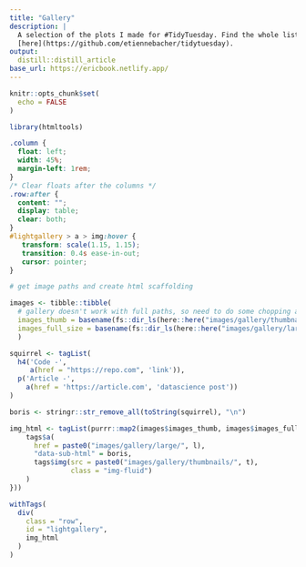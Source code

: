 ```yaml
---
title: "Gallery"
description: |
  A selection of the plots I made for #TidyTuesday. Find the whole list
  [here](https://github.com/etiennebacher/tidytuesday).
output:
  distill::distill_article
base_url: https://ericbook.netlify.app/
---
```




```r
knitr::opts_chunk$set(
  echo = FALSE
)

library(htmltools)

```

<!-- css sheets go into head ---->
<head>

<!--- main lightgallery ---->
<link rel="stylesheet" href="https://cdnjs.cloudflare.com/ajax/libs/lightgallery/2.1.8/css/lightgallery.min.css" integrity="sha512-DY7doCjzDiHKPjOIz7TBml+ZGeiORmxLdMEa8x7j+I0kuHD/vBogtvqhZCUbeCKJ8TR1slujyv9wxO4x0hbBMQ==" crossorigin="anonymous" referrerpolicy="no-referrer" />

<!-- lightgallery plugins -->

<link rel="stylesheet" href="https://cdnjs.cloudflare.com/ajax/libs/lightgallery/2.1.8/css/lg-thumbnail.min.css" integrity="sha512-wHHBD+hSImJWcX192FT77uzFT4pVJDZ5sTiVYE3cArMtIix9lycXS0lvuLwRVyyFQO4pTj7MKxSuFKFMVzjK2w==" crossorigin="anonymous" referrerpolicy="no-referrer" />

<link rel="stylesheet" href="https://cdnjs.cloudflare.com/ajax/libs/lightgallery/2.1.8/css/lg-share.min.css" integrity="sha512-dOqsuo1HGMv5ohBl/0OIUVzkwFLF8ZmjhpZp2VT2mpH5UuOJXwtBhxxtbrrEIpvTDWm7mESg0JsEl4zkUGv/gw==" crossorigin="anonymous" referrerpolicy="no-referrer" />

<link rel="stylesheet" href="https://cdnjs.cloudflare.com/ajax/libs/lightgallery/2.1.8/css/lg-zoom.min.css" integrity="sha512-SGo05yQXwPFKXE+GtWCn7J4OZQBaQIakZSxQSqUyVWqO0TAv3gaF/Vox1FmG4IyXJWDwu/lXzXqPOnfX1va0+A==" crossorigin="anonymous" referrerpolicy="no-referrer" />

</head>


<!---- js scripts go into body ---->

<!--- main lightgallery ---->
<script src="https://cdnjs.cloudflare.com/ajax/libs/lightgallery/2.1.8/lightgallery.min.js" integrity="sha512-BQPHJVHCOVIdd6S0Vi8+7gaPHy0cZxXNEzqn1gQWeYEMQMQDolld6PGJtShlVcCHEOwve3XHBwKaarmRO/Dnjw==" crossorigin="anonymous" referrerpolicy="no-referrer"></script>

<!-- lightgallery plugins -->
<script src="https://cdnjs.cloudflare.com/ajax/libs/lightgallery/2.1.8/plugins/thumbnail/lg-thumbnail.min.js" integrity="sha512-k8FNBu1DIf1nYGu45clIvqvk93ViLsqArYSULTd1PDXGwH6uniTxMa+h7Ag669l/g/FzSOG2foKygGYD/MkAMA==" crossorigin="anonymous" referrerpolicy="no-referrer"></script>

<script src="https://cdnjs.cloudflare.com/ajax/libs/lightgallery/2.1.8/plugins/share/lg-share.min.js" integrity="sha512-dzIgaUGIQD5lMqBh2gls2ERU0ReZqyBIOmJNOLm1NjhDzotZcRjZ1oja993dSRv62/dakvNsvwtXNOreTkAJ5A==" crossorigin="anonymous" referrerpolicy="no-referrer"></script>

<script src="https://cdnjs.cloudflare.com/ajax/libs/lightgallery/2.1.8/plugins/zoom/lg-zoom.min.js" integrity="sha512-wPh5IuI7eIXXS7SXTd0Xou0c1abJIocKCfrbHUFwem9wnd/v0ALKl+S69DvLcUgOVDYqjmIl1HkCOJl9y0IDaQ==" crossorigin="anonymous" referrerpolicy="no-referrer"></script>


```css
.column {
  float: left;
  width: 45%;
  margin-left: 1rem;
}
/* Clear floats after the columns */
.row:after {
  content: "";
  display: table;
  clear: both;
}
#lightgallery > a > img:hover {
   transform: scale(1.15, 1.15);
   transition: 0.4s ease-in-out;
   cursor: pointer;
}
```




```r

# get image paths and create html scaffolding

images <- tibble::tibble(
  # gallery doesn't work with full paths, so need to do some chopping and adding back-on
  images_thumb = basename(fs::dir_ls(here::here("images/gallery/thumbnails"))),
  images_full_size = basename(fs::dir_ls(here::here("images/gallery/large")))
  )

squirrel <- tagList(
  h4('Code -',
     a(href = "https://repo.com", 'link')),
  p('Article -',
    a(href = 'https://article.com', 'datascience post'))
)

boris <- stringr::str_remove_all(toString(squirrel), "\n")

img_html <- tagList(purrr::map2(images$images_thumb, images$images_full_size, function(t, l) {
    tags$a(
      href = paste0("images/gallery/large/", l),
      "data-sub-html" = boris,
      tags$img(src = paste0("images/gallery/thumbnails/", t),
               class = "img-fluid")
    )
}))

withTags(
  div(
    class = "row",
    id = "lightgallery",
    img_html
  )
)

```


<!-- hideBarsDelay: 1500, Delay for hiding gallery controls in ms. ---->
<!-- speed: 400, chart transition speed in viewer in ms ---->
<!-- actualSize: lgzoom - true, button to return chart to orig size ---->
<!-- showZoomInOutIcons: false, literal ---->

<script type="text/javascript">
    lightGallery(document.getElementById('lightgallery'), {
      plugins: [lgThumbnail, lgShare, lgZoom],
      speed: 600,
      showZoomInOutIcons: true,
      actualSize: false
    }); 
</script>